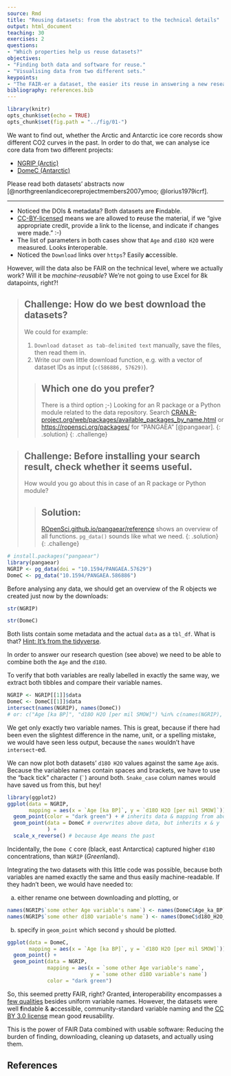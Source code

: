 ```yaml
---
source: Rmd
title: "Reusing datasets: from the abstract to the technical details"
output: html_document
teaching: 30
exercises: 2
questions:
- "Which properties help us reuse datasets?"
objectives:
- "Finding both data and software for reuse."
- "Visualising data from two different sets."
keypoints:
- "The FAIR-er a dataset, the easier its reuse in answering a new research questions"
bibliography: references.bib
---
```


```r
library(knitr)
opts_chunk$set(echo = TRUE)
opts_chunk$set(fig.path = "../fig/01-")
```

We want to find out, whether the Arctic and Antarctic ice core records show
different CO2 curves in the past. In order to do that, we can analyse ice core
data from two different projects:

- [NGRIP (Arctic)](https://doi.pangaea.de/10.1594/PANGAEA.586886)
- [DomeC (Antarctic)](https://doi.pangaea.de/10.1594/PANGAEA.57629)

Please read both datasets' abstracts now [@northgreenlandicecoreprojectmembers2007ymoo; @lorius1979icrf].

---

- Noticed the DOIs & metadata? Both datasets are **F**indable.
- [CC-BY-licensed](https://creativecommons.org/licenses/by/3.0/) means we are
  allowed to **r**euse the material, if we "give appropriate credit, provide a 
  link to the license, and indicate if changes were made." :-) 
- The list of parameters in both cases show that `Age` and `d18O H2O` were 
  measured. Looks **i**nteroperable.
- Noticed the `Download` links over `https`? Easily **a**ccessible.

However, will the data also be FAIR on the technical level, where we actually work?
Will it be _machine-reusable_? We're not going to use Excel for 8k datapoints, right?!

> ## Challenge: How do we best download the datasets?
>
> We could for example:
>
> 1. `Download dataset as tab-delimited text` manually, save the files, then read them in.
> 1. Write our own little download function, e.g. with a vector of dataset IDs as input (`c(586886, 57629)`).
>
> > ## Which one do you prefer?
> >
> > There is a third option ;-) Looking for an R package or a Python module
> > related to the data repository. Search
> > [CRAN.R-project.org/web/packages/available_packages_by_name.html
> > ](https://cran.r-project.org/web/packages/available_packages_by_name.html)
> >  or [https://ropensci.org/packages/](ROpenSci.org/packages) for
> > "PANGAEA" [@pangaear].
> {: .solution}
{: .challenge}


> ## Challenge: Before installing your search result, check whether it seems useful.
>
> How would you go about this in case of an R package or Python module?
>
> > ## Solution:
> >
> > [ROpenSci.github.io/pangaear/reference
> > ](https://ropensci.github.io/pangaear/reference/index.html) shows
> > an overview of all functions. `pg_data()` sounds like what we need.
> {: .solution}
{: .challenge}


```r
# install.packages("pangaear")
library(pangaear)
NGRIP <- pg_data(doi = "10.1594/PANGAEA.57629")
DomeC <- pg_data("10.1594/PANGAEA.586886")
```

Before analysing any data, we should get an overview of the R objects we created just now by the downloads:

```r
str(NGRIP)
```

```r
str(DomeC)
```

Both lists contain some metadata and the actual `data` as a `tbl_df`. What is that? [Hint: It's from the tidyverse](https://tibble.tidyverse.org/).

In order to answer our research question (see above) we need to be able to combine
both the `Age` and the `d18O`.

To verify that both variables are really labelled in exactly the same way, we extract both tibbles and compare their variable names.

```r
NGRIP <- NGRIP[[1]]$data
DomeC <- DomeC[[1]]$data
intersect(names(NGRIP), names(DomeC))
# or: c("Age [ka BP]", "d18O H2O [per mil SMOW]") %in% c(names(NGRIP), names(DomeC))
```

We get only exactly two variable names. This is great, because if there had been even the slightest difference in the name, unit, or a spelling mistake, we would have seen less output, because the `names` wouldn't have `intersect`-ed.

We can now plot both datasets' `d18O H2O` values against the same `Age` axis. Because the variables names contain spaces and brackets, we have to use the "back tick" character (`` ` ``) around both. `Snake_case` colum names would have saved us from this, but hey!

```r
library(ggplot2)
ggplot(data = NGRIP,
       mapping = aes(x = `Age [ka BP]`, y = `d18O H2O [per mil SMOW]`)) +
  geom_point(color = "dark green") + # inherits data & mapping from above
  geom_point(data = DomeC # overwrites above data, but inherits x & y
             ) +
  scale_x_reverse() # because Age means the past
```

Incidentally, the `Dome C` core (black, east Antarctica) captured higher `d18O` concentrations, than `NGRIP` (*Green*land).

Integrating the two datasets with this little code was possible, because both variables are named exactly the same and thus easily machine-readable. If they hadn't been, we would have needed to:

a) either rename one between downloading and plotting, or

```r
names(NGRIP$`some other Age variable's name`) <- names(DomeC$Age_ka_BP)
names(NGRIP$`some other d18O variable's name`) <- names(DomeC$d18O_H2O_per_mil_SMOW)
```

b) specify in `geom_point` which second `y` should be plotted.

```r
ggplot(data = DomeC,
       mapping = aes(x = `Age [ka BP]`, y = `d18O H2O [per mil SMOW]`)) +
  geom_point() +
  geom_point(data = NGRIP,
             mapping = aes(x = `some other Age variable's name`,
                           y = `some other d18O variable's name`)
             color = "dark green")
```

So, this seemed pretty FAIR, right? Granted, **i**nteroperability encompasses a [few qualities](https://blogs.tib.eu/wp/tib/2017/09/12/the-fair-data-principles-for-research-data/#i) besides uniform variable names. However, the datasets were well **f**indable & **a**ccessible, community-standard variable naming and the [CC BY 3.0 license](https://creativecommons.org/licenses/by/3.0/) mean good **r**eusability.

This is the power of FAIR Data combined with usable software: Reducing the burden of finding, downloading, cleaning up datasets, and actually using them.


## References
